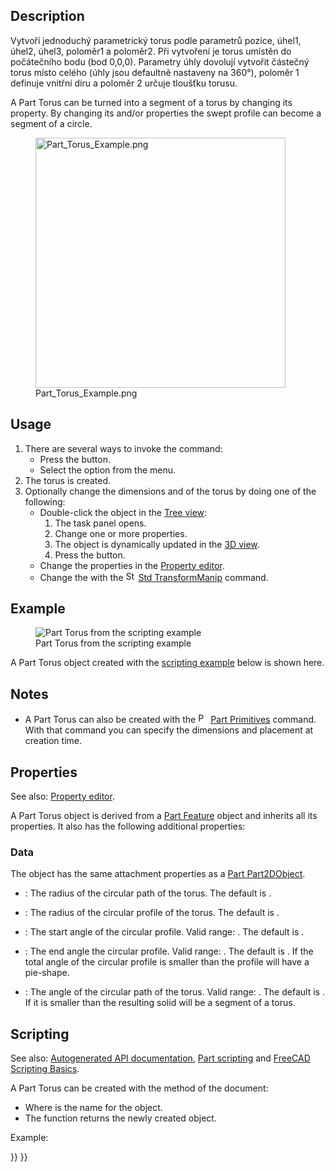 <languages/>

{{Docnav
|[[Part_Cone|Cone]]
|[[Part_Tube|Tube]]
|[[Part_Workbench|Part]]
|IconL=Part_Cone.svg
|IconR=Part_Tube.svg
|IconC=Workbench_Part.svg
}}

<div class="mw-translate-fuzzy">
{{GuiCommand/cs|Name=Part_Torus|Name/cs=Díl_Torus|MenuLocation=Díl -> Torus||Workbenches=[[Part_Workbench/cs|Modul Díl]], Kompletace|SeeAlso=[[Part_CreatePrimitives/cs|Díl Vytváření zákl.geom.tvarů]]}}
</div>

== Description ==

<div class="mw-translate-fuzzy">
Vytvoří jednoduchý parametrický torus podle parametrů pozice, úhel1, úhel2, úhel3, poloměr1 a poloměr2. Při vytvoření je torus umístěn do počátečního bodu (bod 0,0,0). Parametry úhly dovolují vytvořit částečný torus místo celého  (úhly jsou defaultně nastaveny na 360°), poloměr 1 definuje vnitřní díru a poloměr 2 určuje tloušťku torusu.
</div>

A Part Torus can be turned into a segment of a torus by changing its {{PropertyData|Angle3}} property. By changing its {{PropertyData|Angle1}} and/or {{PropertyData|Angle2}} properties the swept profile can become a segment of a circle.

[[Image:Part_Torus_Example.png|400px]]

== Usage ==

# There are several ways to invoke the command:
#* Press the {{Button|[[Image:Part_Torus.svg|16px]] [[Part_Torus|Torus]]}} button.
#* Select the {{MenuCommand|Part → Primitives → [[Image:Part_Torus.svg|16px]] Torus}} option from the menu.
# The torus is created.
# Optionally change the dimensions and {{PropertyData|Placement}} of the torus by doing one of the following:
#* Double-click the object in the [[Tree_view|Tree view]]:
#*# The {{MenuCommand|Geometric Primitives}} task panel opens.
#*# Change one or more properties.
#*# The object is dynamically updated in the [[3D_view|3D view]].
#*# Press the {{Button|OK}} button.
#* Change the properties in the [[Property_editor|Property editor]].
#* Change the {{PropertyData|Placement}} with the [[Image:Std_TransformManip.svg|16px]] [[Std_TransformManip|Std TransformManip]] command.

== Example ==

[[Image:Part_Torus_Scripting_Example.png|thumb|Part Torus from the scripting example]]

A Part Torus object created with the [[#Scripting|scripting example]] below is shown here.

== Notes ==

* A Part Torus can also be created with the [[Image:Part_Primitives.svg|16px]] [[Part_Primitives|Part Primitives]] command. With that command you can specify the dimensions and placement at creation time.

== Properties ==

See also: [[Property_editor|Property editor]].

A Part Torus object is derived from a [[Part_Feature|Part Feature]] object and inherits all its properties. It also has the following additional properties:

=== Data ===

{{TitleProperty|Attachment}}

The object has the same attachment properties as a [[Part_Part2DObject#Data|Part Part2DObject]].

{{TitleProperty|Torus}}

* {{PropertyData|Radius1|Length}}: The radius of the circular path of the torus. The default is {{Value|10mm}}.
* {{PropertyData|Radius2|Length}}: The radius of the circular profile of the torus. The default is {{Value|2mm}}.
* {{PropertyData|Angle1|Angle}}: The start angle of the circular profile. Valid range: {{Value|-180° &lt;&#61; value &lt;&#61; 180°}}. The default is {{Value|-180°}}.
* {{PropertyData|Angle2|Angle}}: The end angle the circular profile. Valid range: {{Value|-180° &lt;&#61; value &lt;&#61; 180°}}. The default is {{Value|180°}}. If the total angle of the circular profile is smaller than {{Value|360°}} the profile will have a pie-shape.
* {{PropertyData|Angle3|Angle}}: The angle of the circular path of the torus. Valid range: {{Value|0° &lt; value &lt;&#61; 360°}}. The default is {{Value|360°}}. If it is smaller than {{Value|360°}} the resulting solid will be a segment of a torus.

== Scripting ==

See also: [https://freecad.github.io/SourceDoc/ Autogenerated API documentation], [[Part_scripting|Part scripting]] and [[FreeCAD_Scripting_Basics|FreeCAD Scripting Basics]].

A Part Torus can be created with the {{Incode|addObject()}} method of the document:

{{Code|code=
torus = FreeCAD.ActiveDocument.addObject("Part::Torus", "myTorus")
}}

* Where {{Incode|"myTorus"}} is the name for the object.
* The function returns the newly created object.

Example:

{{Code|code=
import FreeCAD as App

doc = App.activeDocument()

torus = doc.addObject("Part::Torus", "myTorus")
torus.Radius1 = 20
torus.Radius2 = 10
torus.Angle1 = -90
torus.Angle2 = 45
torus.Angle3 = 270
torus.Placement = App.Placement(App.Vector(1, 2, 3), App.Rotation(30, 45, 10))

doc.recompute()
}}


{{Docnav
|[[Part_Cone|Cone]]
|[[Part_Tube|Tube]]
|[[Part_Workbench|Part]]
|IconL=Part_Cone.svg
|IconR=Part_Tube.svg
|IconC=Workbench_Part.svg
}}

{{Part_Tools_navi{{#translation:}}}}
{{Userdocnavi{{#translation:}}}}